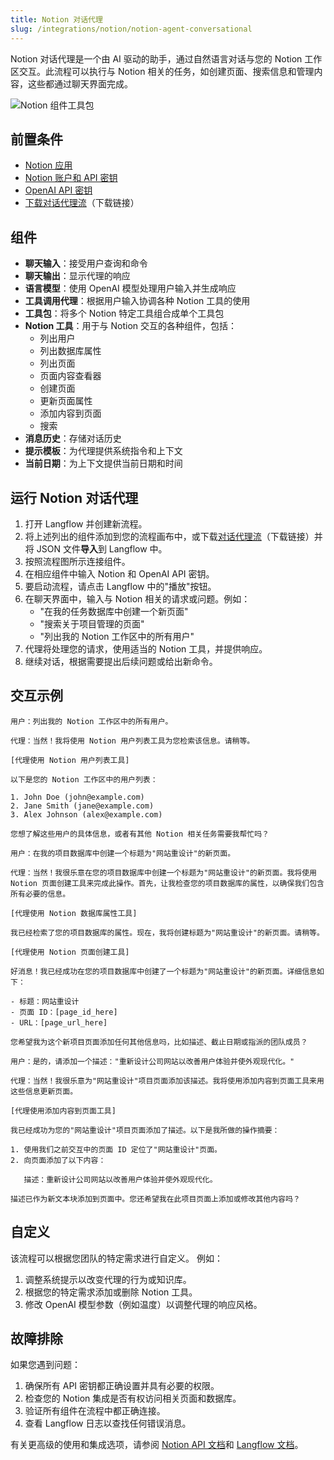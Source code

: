 ```yaml
---
title: Notion 对话代理
slug: /integrations/notion/notion-agent-conversational
---
```


Notion 对话代理是一个由 AI 驱动的助手，通过自然语言对话与您的 Notion 工作区交互。此流程可以执行与 Notion 相关的任务，如创建页面、搜索信息和管理内容，这些都通过聊天界面完成。

![Notion 组件工具包](./notion_conversational_agent_tools.png)

## 前置条件

- [Notion 应用](/integrations/notion/setup)
- [Notion 账户和 API 密钥](https://www.notion.so/my-integrations)
- [OpenAI API 密钥](https://platform.openai.com/account/api-keys)
- [下载对话代理流](./Conversational_Notion_Agent.json)（下载链接）

## 组件

- **聊天输入**：接受用户查询和命令
- **聊天输出**：显示代理的响应
- **语言模型**：使用 OpenAI 模型处理用户输入并生成响应
- **工具调用代理**：根据用户输入协调各种 Notion 工具的使用
- **工具包**：将多个 Notion 特定工具组合成单个工具包
- **Notion 工具**：用于与 Notion 交互的各种组件，包括：
  - 列出用户
  - 列出数据库属性
  - 列出页面
  - 页面内容查看器
  - 创建页面
  - 更新页面属性
  - 添加内容到页面
  - 搜索
- **消息历史**：存储对话历史
- **提示模板**：为代理提供系统指令和上下文
- **当前日期**：为上下文提供当前日期和时间

## 运行 Notion 对话代理

1. 打开 Langflow 并创建新流程。
2. 将上述列出的组件添加到您的流程画布中，或下载[对话代理流](./Conversational_Notion_Agent.json)（下载链接）并将 JSON 文件**导入**到 Langflow 中。
3. 按照流程图所示连接组件。
4. 在相应组件中输入 Notion 和 OpenAI API 密钥。
5. 要启动流程，请点击 Langflow 中的"播放"按钮。
6. 在聊天界面中，输入与 Notion 相关的请求或问题。例如：
   - "在我的任务数据库中创建一个新页面"
   - "搜索关于项目管理的页面"
   - "列出我的 Notion 工作区中的所有用户"
7. 代理将处理您的请求，使用适当的 Notion 工具，并提供响应。
8. 继续对话，根据需要提出后续问题或给出新命令。

## 交互示例

```
用户：列出我的 Notion 工作区中的所有用户。

代理：当然！我将使用 Notion 用户列表工具为您检索该信息。请稍等。

[代理使用 Notion 用户列表工具]

以下是您的 Notion 工作区中的用户列表：

1. John Doe (john@example.com)
2. Jane Smith (jane@example.com)
3. Alex Johnson (alex@example.com)

您想了解这些用户的具体信息，或者有其他 Notion 相关任务需要我帮忙吗？

用户：在我的项目数据库中创建一个标题为"网站重设计"的新页面。

代理：当然！我很乐意在您的项目数据库中创建一个标题为"网站重设计"的新页面。我将使用 Notion 页面创建工具来完成此操作。首先，让我检查您的项目数据库的属性，以确保我们包含所有必要的信息。

[代理使用 Notion 数据库属性工具]

我已经检索了您的项目数据库的属性。现在，我将创建标题为"网站重设计"的新页面。请稍等。

[代理使用 Notion 页面创建工具]

好消息！我已经成功在您的项目数据库中创建了一个标题为"网站重设计"的新页面。详细信息如下：

- 标题：网站重设计
- 页面 ID：[page_id_here]
- URL：[page_url_here]

您希望我为这个新项目页面添加任何其他信息吗，比如描述、截止日期或指派的团队成员？

用户：是的，请添加一个描述："重新设计公司网站以改善用户体验并使外观现代化。"

代理：当然！我很乐意为"网站重设计"项目页面添加该描述。我将使用添加内容到页面工具来用这些信息更新页面。

[代理使用添加内容到页面工具]

我已经成功为您的"网站重设计"项目页面添加了描述。以下是我所做的操作摘要：

1. 使用我们之前交互中的页面 ID 定位了"网站重设计"页面。
2. 向页面添加了以下内容：

   描述：重新设计公司网站以改善用户体验并使外观现代化。

描述已作为新文本块添加到页面中。您还希望我在此项目页面上添加或修改其他内容吗？
```

## 自定义

该流程可以根据您团队的特定需求进行自定义。
例如：

1. 调整系统提示以改变代理的行为或知识库。
2. 根据您的特定需求添加或删除 Notion 工具。
3. 修改 OpenAI 模型参数（例如温度）以调整代理的响应风格。

## 故障排除

如果您遇到问题：

1. 确保所有 API 密钥都正确设置并具有必要的权限。
2. 检查您的 Notion 集成是否有权访问相关页面和数据库。
3. 验证所有组件在流程中都正确连接。
4. 查看 Langflow 日志以查找任何错误消息。

有关更高级的使用和集成选项，请参阅 [Notion API 文档](https://developers.notion.com/)和 [Langflow 文档](/)。